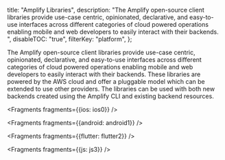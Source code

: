   title: "Amplify Libraries",
  description: "The Amplify open-source client libraries provide use-case centric, opinionated, declarative, and easy-to-use interfaces across different categories of cloud powered operations enabling mobile and web developers to easily interact with their backends. ",
  disableTOC: "true",
  filterKey: "platform",
};

The Amplify open-source client libraries provide use-case centric, opinionated, declarative, and easy-to-use interfaces across different categories of cloud powered operations enabling mobile and web developers to easily interact with their backends. These libraries are powered by the AWS cloud and offer a pluggable model which can be extended to use other providers. The libraries can be used with both new backends created using the Amplify CLI and existing backend resources.


<Fragments fragments={{ios: ios0}} />


<Fragments fragments={{android: android1}} />


<Fragments fragments={{flutter: flutter2}} />


<Fragments fragments={{js: js3}} />